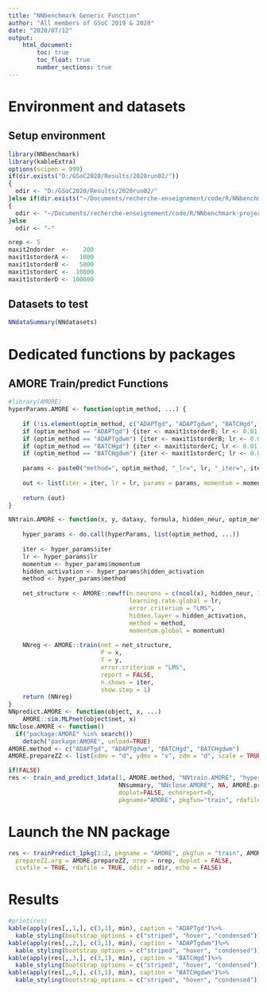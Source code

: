 ```yaml
---
title: "NNbenchmark Generic Function"
author: "All members of GSoC 2019 & 2020"
date: "2020/07/12"
output:
    html_document:
        toc: true
        toc_float: true
        number_sections: true
---
```


# Environment and datasets 

## Setup environment
```r
library(NNbenchmark)
library(kableExtra)
options(scipen = 999)
if(dir.exists("D:/GSoC2020/Results/2020run02/"))
{  
  odir <- "D:/GSoC2020/Results/2020run02/"
}else if(dir.exists("~/Documents/recherche-enseignement/code/R/NNbenchmark-project/NNtempresult/"))
{  
  odir <- "~/Documents/recherche-enseignement/code/R/NNbenchmark-project/NNtempresult/"
}else
  odir <- "~"

nrep <- 5
maxit2ndorder  <-    200
maxit1storderA <-   1000
maxit1storderB <-   5000
maxit1storderC <-  10000
maxit1storderD <- 100000
```

## Datasets to test

```r
NNdataSummary(NNdatasets)
```

# Dedicated functions by packages

## AMORE Train/predict Functions
```r
#library(AMORE)
hyperParams.AMORE <- function(optim_method, ...) {
    
    if (!is.element(optim_method, c("ADAPTgd", "ADAPTgdwm", "BATCHgd", "BATCHgdwm"))) stop("Invalid Parameters.")
    if (optim_method == "ADAPTgd") {iter <- maxit1storderB; lr <- 0.01; momentum <- 0; hidden_activation <- "tansig"} 
    if (optim_method == "ADAPTgdwm") {iter <- maxit1storderB; lr <- 0.01; momentum <- 0.8; hidden_activation <- "sigmoid"} 
    if (optim_method == "BATCHgd") {iter <- maxit1storderC; lr <- 0.01; momentum <- 0; hidden_activation <- "tansig"}
    if (optim_method == "BATCHgdwm") {iter <- maxit1storderC; lr <- 0.01; momentum <- 0.8; hidden_activation <- "tansig"}
    
    params <- paste0("method=", optim_method, "_lr=", lr, "_iter=", iter, "_momentum=", momentum, "_hidden_activation=", hidden_activation)
    
    out <- list(iter = iter, lr = lr, params = params, momentum = momentum, hidden_activation = hidden_activation, method = optim_method)
    
    return (out)
}

NNtrain.AMORE <- function(x, y, dataxy, formula, hidden_neur, optim_method, hyperParams, ...) {
    
    hyper_params <- do.call(hyperParams, list(optim_method, ...))
    
    iter <- hyper_params$iter
    lr <- hyper_params$lr
    momentum <- hyper_params$momentum
    hidden_activation <- hyper_params$hidden_activation
    method <- hyper_params$method
    
    net_structure <- AMORE::newff(n.neurons = c(ncol(x), hidden_neur, 1), 
                                  learning.rate.global = lr, 
                                  error.criterium = "LMS", 
                                  hidden.layer = hidden_activation, 
                                  method = method, 
                                  momentum.global = momentum)
    
    NNreg <- AMORE::train(net = net_structure, 
                          P = x, 
                          T = y, 
                          error.criterium = "LMS", 
                          report = FALSE, 
                          n.shows = iter, 
                          show.step = 1)
    return (NNreg)
}
NNpredict.AMORE <- function(object, x, ...)
    AMORE::sim.MLPnet(object$net, x)    
NNclose.AMORE <- function()
  if("package:AMORE" %in% search())
    detach("package:AMORE", unload=TRUE)
AMORE.method <- c("ADAPTgd", "ADAPTgdwm", "BATCHgd", "BATCHgdwm")
AMORE.prepareZZ <- list(xdmv = "d", ydmv = "v", zdm = "d", scale = TRUE)

if(FALSE)
res <- train_and_predict_1data(1, AMORE.method, "NNtrain.AMORE", "hyperParams.AMORE", "NNpredict.AMORE", 
                               NNsummary, "NNclose.AMORE", NA, AMORE.prepareZZ, nrep=2, echo=TRUE, 
                               doplot=FALSE, echoreport=0,
                               pkgname="AMORE", pkgfun="train", rdafile=TRUE, odir=odir)

```


# Launch the NN package

```r
res <- trainPredict_1pkg(1:2, pkgname = "AMORE", pkgfun = "train", AMORE.method,
  prepareZZ.arg = AMORE.prepareZZ, nrep = nrep, doplot = FALSE,
  csvfile = TRUE, rdafile = TRUE, odir = odir, echo = FALSE)
```

# Results
```r
#print(res)
kable(apply(res[,,1,], c(3,1), min), caption = "ADAPTgd")%>%
  kable_styling(bootstrap_options = c("striped", "hover", "condensed"))
kable(apply(res[,,2,], c(3,1), min), caption = "ADAPTgdwm")%>%
  kable_styling(bootstrap_options = c("striped", "hover", "condensed"))
kable(apply(res[,,3,], c(3,1), min), caption = "BATCHgd")%>%
  kable_styling(bootstrap_options = c("striped", "hover", "condensed"))
kable(apply(res[,,4,], c(3,1), min), caption = "BATCHgdwm")%>%
  kable_styling(bootstrap_options = c("striped", "hover", "condensed"))
```

